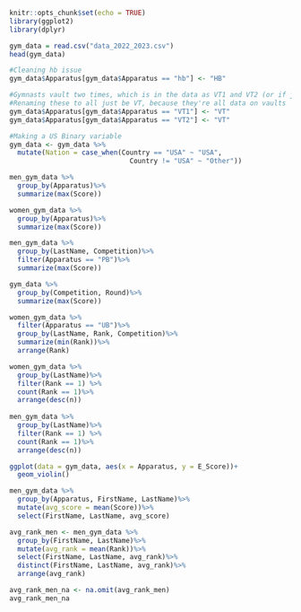 

```r
knitr::opts_chunk$set(echo = TRUE)
library(ggplot2)
library(dplyr)
```

```r
gym_data = read.csv("data_2022_2023.csv")
head(gym_data)
```

```r
#Cleaning hb issue
gym_data$Apparatus[gym_data$Apparatus == "hb"] <- "HB"
```

```r
#Gymnasts vault two times, which is in the data as VT1 and VT2 (or if just once VT)
#Renaming these to all just be VT, because they're all data on vaults
gym_data$Apparatus[gym_data$Apparatus == "VT1"] <- "VT"
gym_data$Apparatus[gym_data$Apparatus == "VT2"] <- "VT"

#Making a US Binary variable
gym_data <- gym_data %>%
  mutate(Nation = case_when(Country == "USA" ~ "USA",
                              Country != "USA" ~ "Other"))
```

```r
men_gym_data %>%
  group_by(Apparatus)%>%
  summarize(max(Score))

women_gym_data %>%
  group_by(Apparatus)%>%
  summarize(max(Score))
```

```r
men_gym_data %>%
  group_by(LastName, Competition)%>%
  filter(Apparatus == "PB")%>%
  summarize(max(Score))
```
```r
gym_data %>%
  group_by(Competition, Round)%>%
  summarize(max(Score))
```
```r
women_gym_data %>%
  filter(Apparatus == "UB")%>%
  group_by(LastName, Rank, Competition)%>%
  summarize(min(Rank))%>%
  arrange(Rank)

women_gym_data %>%
  group_by(LastName)%>%
  filter(Rank == 1) %>%
  count(Rank == 1)%>%
  arrange(desc(n))
  
men_gym_data %>%
  group_by(LastName)%>%
  filter(Rank == 1) %>%
  count(Rank == 1)%>%
  arrange(desc(n))
```

```r
ggplot(data = gym_data, aes(x = Apparatus, y = E_Score))+
  geom_violin()
```

```r
men_gym_data %>%
  group_by(Apparatus, FirstName, LastName)%>%
  mutate(avg_score = mean(Score))%>%
  select(FirstName, LastName, avg_score)

avg_rank_men <- men_gym_data %>%
  group_by(FirstName, LastName)%>%
  mutate(avg_rank = mean(Rank))%>%
  select(FirstName, LastName, avg_rank)%>%
  distinct(FirstName, LastName, avg_rank)%>%
  arrange(avg_rank)

avg_rank_men_na <- na.omit(avg_rank_men)
avg_rank_men_na
```

